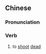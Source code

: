 ==Chinese==
{{zh-forms|s=击毙}}

===Pronunciation===
{{zh-pron
|m=击bì
|c=gik1 bai6
|cat=v
}}

===Verb===
{{zh-verb}}

# to [[shoot]] [[dead]]